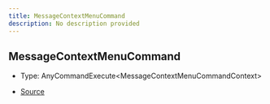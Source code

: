 ```yaml
---
title: MessageContextMenuCommand
description: No description provided
---
```


## MessageContextMenuCommand

- Type: AnyCommandExecute\<MessageContextMenuCommandContext>

- [Source](https://github.com/underctrl-io/commandkit/blob/83ef44f10b86e30835e8636786e5222cac412af9/packages/commandkit/src/app/commands/Context.ts#L101)